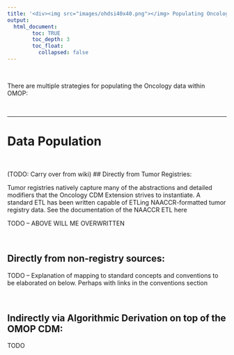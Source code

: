 ```yaml
---
title: '<div><img src="images/ohdsi40x40.png"></img> Populating Oncology Data</div>'
output: 
  html_document:
        toc: TRUE
        toc_depth: 3
        toc_float:
          collapsed: false
---
```


<br>

There are multiple strategies for populating the Oncology data within OMOP:


<br>

---

# **Data Population**

<br>

(TODO: Carry over from wiki)
## Directly from Tumor Registries: 

Tumor registries natively capture many of the abstractions and detailed modifiers that the Oncology CDM Extension strives to instantiate. A standard ETL has been written capable of ETLing NAACCR-formatted tumor registry data. See the documentation of the NAACCR ETL here

TODO -- ABOVE WILL ME OVERWRITTEN 

<br>

## Directly from non-registry sources: 

TODO -- Explanation of mapping to standard concepts and conventions to be elaborated on below. Perhaps with links in the conventions section

<br>

## Indirectly via Algorithmic Derivation on top of the OMOP CDM:
TODO